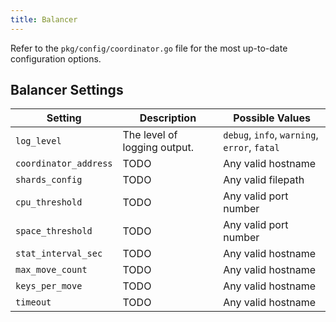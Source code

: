 ```yaml
---
title: Balancer
---
```



<ConfigurationFormat name="coordinator"/>

Refer to the `pkg/config/coordinator.go` file for the most up-to-date configuration options.

## Balancer Settings

| Setting          | Description                                           | Possible Values       |
|------------------|-------------------------------------------------------|-----------------------|
| `log_level `     | The level of logging output.                          | `debug`, `info`, `warning`, `error`, `fatal`|
| `coordinator_address` | TODO                                             | Any valid hostname    |
| `shards_config`  | TODO                                                  | Any valid filepath    |
| `cpu_threshold`  | TODO                                                  | Any valid port number |
| `space_threshold` | TODO                                                 | Any valid port number |
| `stat_interval_sec` | TODO                                               | Any valid hostname    |
| `max_move_count` | TODO                                               | Any valid hostname    |
| `keys_per_move` | TODO                                               | Any valid hostname    |
| `timeout`   | TODO                                                  | Any valid hostname    |

